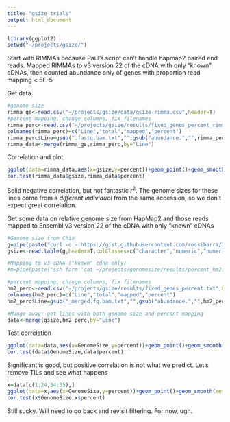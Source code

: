 ```yaml
---
title: "gsize trials"
output: html_document
---
```


```r
library(ggplot2)
setwd("~/projects/gsize/")
```

Start with RIMMAs because Paul's script can't handle hapmap2 paired end reads. Mapped RIMMAs to v3 version 22 of the cDNA with only "known" cDNAs, then counted abundance only of genes with proportion read mapping < 5E-5

Get data
```r
#genome size
rimma_gs<-read.csv("~/projects/gsize/data/gsize_rimma.csv",header=T)
#percent mapping, change columns, fix filenames
rimma_perc<-read.csv("~/projects/gsize/results/fixed_genes_percent_rimma.txt",header=F)
colnames(rimma_perc)=c("Line","total","mapped","percent")
rimma_perc$Line=gsub(".fastq.bam.txt","",gsub("abundance.","",rimma_perc$Line))
rimma_data<-merge(rimma_gs,rimma_perc,by="Line")
```

Correlation and plot.
```r
ggplot(data=rimma_data,aes(x=gsize,y=percent))+geom_point()+geom_smooth(method="lm")+xlab("1C genome size")+ylab("Fraction Reads Aligning to corrected cDNA")
cor.test(rimma_data$gsize,rimma_data$percent)
```

Solid negative correlation, but not fantastic $r^2$.  The genome sizes for these lines come from a *different individual* from the same accession, so we don't expect great correlation.

Get some data on relative genome size from HapMap2 and those reads mapped to Ensembl v3 version 22 of the cDNA with only "known" cDNAs
```r
#Genome size from Chia
g=pipe(paste("curl -o - https://gist.githubusercontent.com/rossibarra/7638160/raw/62c4dab3f8a96a7d86cfe01a524dc1df2d03784f/genome_size"))
gsize<-read.table(g,header=T,colClasses=c("character","numeric","numeric"))

#Mapping to v3 cDNA ("known" cdna only)
#m=pipe(paste("ssh farm 'cat ~/projects/genomesize/results/percent_hm2.txt'"))

#percent mapping, change columns, fix filenames
hm2_perc<-read.csv("~/projects/gsize/results/fixed_genes_percent.txt",header=F)
colnames(hm2_perc)=c("Line","total","mapped","percent")
hm2_perc$Line=gsub("_merged.fq.bam.txt","",gsub("abundance.","",hm2_perc$Line))

#Munge away: get lines with both genome size and percent mapping
data<-merge(gsize,hm2_perc,by="Line")
```

Test correlation
```r
ggplot(data=data,aes(x=GenomeSize,y=percent))+geom_point()+geom_smooth(method="lm")+xlab("1C genome size")+ylab("Fraction Reads Aligning to cDNA")
cor.test(data$GenomeSize,data$percent)
```

Significant is good, but positive correlation is not what we predict. Let's remove TILs and see what happens
```r
x=data[c(1:24,34:35),]
ggplot(data=x,aes(x=GenomeSize,y=percent))+geom_point()+geom_smooth(method="lm")+xlab("1C genome size")+ylab("Fraction Reads Aligning to cDNA")
cor.test(x$GenomeSize,x$percent)
```

Still sucky.  Will need to go back and revisit filtering. For now, ugh.
